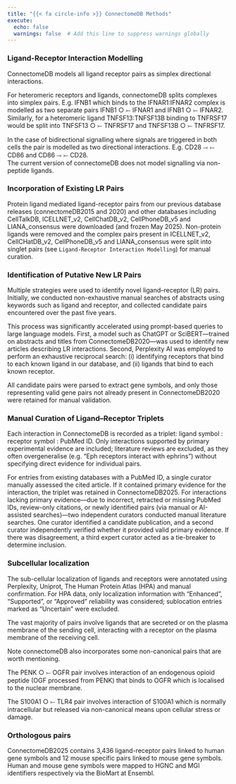 ```yaml
---
title: "{{< fa circle-info >}} ConnectomeDB Methods"
execute:
  echo: false
  warnings: false  # Add this line to suppress warnings globally
---
```



### Ligand-Receptor Interaction Modelling 

ConnectomeDB models all ligand receptor pairs as simplex directional interactions.

For heteromeric receptors and ligands, connectomeDB splits complexes into simplex pairs. E.g. IFNB1 which binds to the IFNAR1:IFNAR2 complex is modelled as two separate pairs IFNB1 ○ ⤚ IFNAR1 and  IFNB1 ○ ⤚ IFNAR2. Similarly, for a heteromeric ligand TNFSF13:TNFSF13B binding to TNFRSF17 would be split into TNFSF13 ○ ⤚ TNFRSF17 and TNFSF13B ○ ⤚ TNFRSF17.

In the case of bidirectional signalling where signals are triggered in both cells the pair is modelled as two directional interactions. E.g. CD28 ⤙ ⤚ CD86 and CD86 ⤙ ⤚ CD28.\
The current version of connectomeDB does not model signalling via non-peptide ligands.

### Incorporation of Existing LR Pairs

Protein ligand mediated ligand-receptor pairs from our previous database releases (connectomeDB2015 and 2020) and other databases including CellTalkDB, ICELLNET_v2, CellChatDB_v2, CellPhoneDB_v5 and LIANA_consensus were downloaded (and frozen May 2025). Non-protein ligands were removed and the complex pairs present in ICELLNET_v2, CellCHatDB_v2, CellPhoneDB_v5 and LIANA_consensus were split into singlet pairs (see `Ligand-Receptor Interaction Modelling`) for manual curation.

### Identification of Putative New LR Pairs

Multiple strategies were used to identify novel ligand–receptor (LR) pairs. Initially, we conducted non-exhaustive manual searches of abstracts using keywords such as ligand and receptor, and collected candidate pairs encountered over the past five years.

This process was significantly accelerated using prompt-based queries to large language models. First, a model such as ChatGPT or SciBERT—trained on abstracts and titles from ConnectomeDB2020—was used to identify new articles describing LR interactions. Second, Perplexity AI was employed to perform an exhaustive reciprocal search: (i) identifying receptors that bind to each known ligand in our database, and (ii) ligands that bind to each known receptor.

All candidate pairs were parsed to extract gene symbols, and only those representing valid gene pairs not already present in ConnectomeDB2020 were retained for manual validation.

### Manual Curation of Ligand–Receptor Triplets

Each interaction in ConnectomeDB is recorded as a triplet: ligand symbol : receptor symbol : PubMed ID. Only interactions supported by primary experimental evidence are included; literature reviews are excluded, as they often overgeneralise (e.g. “Eph receptors interact with ephrins”) without specifying direct evidence for individual pairs.

For entries from existing databases with a PubMed ID, a single curator manually assessed the cited article. If it contained primary evidence for the interaction, the triplet was retained in ConnectomeDB2025.
For interactions lacking primary evidence—due to incorrect, retracted or missing PubMed IDs, review-only citations, or newly identified pairs (via manual or AI-assisted searches)—two independent curators conducted manual literature searches. One curator identified a candidate publication, and a second curator independently verified whether it provided valid primary evidence. If there was disagreement, a third expert curator acted as a tie-breaker to determine inclusion.

### Subcellular localization

The sub-cellular localization of ligands and receptors were annotated using Perplexity, Uniprot, The Human Protein Atlas (HPA) and manual confirmation. For HPA data, only localization information with "Enhanced", "Supported", or "Approved" reliability was considered; sublocation entries marked as "Uncertain" were excluded.

The vast majority of pairs involve ligands that are secreted or on the plasma membrane of the sending cell, interacting with a receptor on the plasma membrane of the receiving cell.

Note connectomeDB also incorporates some non-canonical pairs that are worth mentioning.

The PENK ○ ⤚ OGFR pair involves interaction of an endogenous opioid peptide (OGF processed from PENK) that binds to OGFR which is localised to the nuclear membrane.

The S100A1 ○ ⤚ TLR4 pair involves interaction of S100A1 which is normally intracellular but released via non-canonical means upon cellular stress or damage.

### Orthologous pairs

ConnectomeDB2025 contains 3,436 ligand-receptor pairs linked to human gene symbols and 12 mouse specific pairs linked to mouse gene symbols. Human and mouse gene symbols were mapped to HGNC and MGI identifiers respectively via the BioMart at Ensembl.

